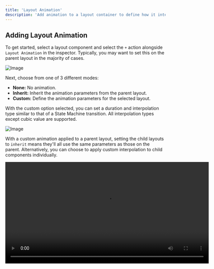 ```yaml
---
title: 'Layout Animation'
description: 'Add animation to a layout container to define how it interpolates when content reflows. When a layout container needs to resize, its children may need to change their position. Adding layout animation allows the reflowing of children to happen over time and with a chosen easing curve.'
---
```


## Adding Layout Animation

To get started, select a layout component and select the `+` action alongside `Layout Animation` in the inspector. Typically, you may want to set this on the parent layout in the majority of cases.

![Image](https://ucarecdn.com/d72ffb27-34c2-4703-8828-07d89e023cf6/)

Next, choose from one of 3 different modes:

- **None:** No animation.
- **Inherit:** Inherit the animation parameters from the parent layout.
- **Custom:** Define the animation parameters for the selected layout.

With the custom option selected, you can set a duration and interpolation type similar to that of a State Machine transition. All interpolation types except cubic value are supported.

![Image](https://ucarecdn.com/2de7450c-11b4-459d-a5a0-dabeae3c342c/)

With a custom animation applied to a parent layout, setting the child layouts to `inherit` means they'll all use the same parameters as those on the parent. Alternatively, you can choose to apply custom interpolation to child components individually.

<video width="640" controls>
  <source src="https://ucarecdn.com/377012bf-760a-48bc-baf8-6747efe3ad5d/" type="video/mp4"></source>
  Custom animation
</video>